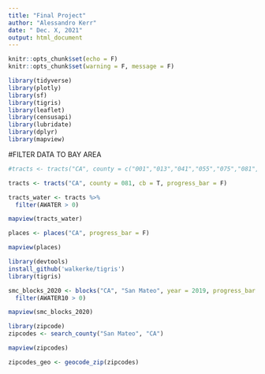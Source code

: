 ```yaml
---
title: "Final Project"
author: "Alessandro Kerr"
date: " Dec. X, 2021"
output: html_document
---
```


```r


knitr::opts_chunk$set(echo = F)
knitr::opts_chunk$set(warning = F, message = F)

library(tidyverse)
library(plotly)
library(sf)
library(tigris)
library(leaflet)
library(censusapi)
library(lubridate)
library(dplyr)
library(mapview)
```

#FILTER DATA TO BAY AREA


```r
#tracts <- tracts("CA", county = c("001","013","041","055","075","081","085","095","097"),cb = T, progress_bar = F)

tracts <- tracts("CA", county = 081, cb = T, progress_bar = F)
```

```r
tracts_water <- tracts %>%
  filter(AWATER > 0)

mapview(tracts_water)

places <- places("CA", progress_bar = F)

mapview(places)


```

```r

library(devtools)
install_github('walkerke/tigris')
library(tigris)

smc_blocks_2020 <- blocks("CA", "San Mateo", year = 2019, progress_bar = F) %>%
  filter(AWATER10 > 0)

mapview(smc_blocks_2020)
```



```r
library(zipcode)
zipcodes <- search_county("San Mateo", "CA")
```
```r
mapview(zipcodes)

zipcodes_geo <- geocode_zip(zipcodes)
```

